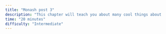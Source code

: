 ```yaml
---
title: "Monash post 3"
description: "This chapter will teach you about many cool things about R and RStudio and help you get start with RStudio."
time: "20 minutes"
difficulty: "Intermediate"
---
```

